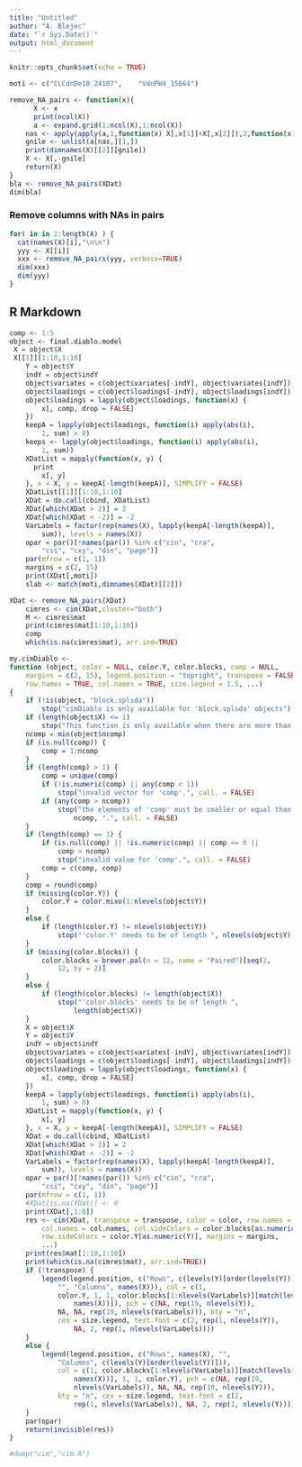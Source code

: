 ```yaml
---
title: "Untitled"
author: "A. Blejec"
date: "`r Sys.Date()`"
output: html_document
---
```


```r
knitr::opts_chunk$set(echo = TRUE)
```

```r
moti <- c("CLCdnDe10_24187",	"VdnPW4_15664")

```

```r
remove_NA_pairs <- function(x){
      X <- x
      print(ncol(X))
      a <- expand.grid(1:ncol(X),1:ncol(X))
    nas <- apply(apply(a,1,function(x) X[,x[1]]+X[,x[2]]),2,function(x) all(is.na(x)))
    gnile <- unlist(a[nas,][1,])
    print(dimnames(X)[[2]][gnile])
    X <- X[,-gnile]
    return(X)
}
bla <- remove_NA_pairs(XDat)
dim(bla)
```

### Remove columns with NAs in pairs

```r
for( in in 2:length(X) ) {  
  cat(names(X)[i],"\n\n")
  yyy <- X[[i]]
  xxx <- remove_NA_pairs(yyy, verbose=TRUE)
  dim(xxx)
  dim(yyy)
}

```






## R Markdown
```r
comp <- 1:5
object <- final.diablo.model
 X = object$X
 X[[1]][1:10,1:10]
    Y = object$Y
    indY = object$indY
    object$variates = c(object$variates[-indY], object$variates[indY])
    object$loadings = c(object$loadings[-indY], object$loadings[indY])
    object$loadings = lapply(object$loadings, function(x) {
        x[, comp, drop = FALSE]
    })
    keepA = lapply(object$loadings, function(i) apply(abs(i), 
        1, sum) > 0)
    keeps <- lapply(object$loadings, function(i) apply(abs(i), 
        1, sum))
    XDatList = mapply(function(x, y) {
      print
        x[, y]
    }, x = X, y = keepA[-length(keepA)], SIMPLIFY = FALSE)
    XDatList[[1]][1:10,1:10]
    XDat = do.call(cbind, XDatList)
    XDat[which(XDat > 2)] = 2
    XDat[which(XDat < -2)] = -2
    VarLabels = factor(rep(names(X), lapply(keepA[-length(keepA)], 
        sum)), levels = names(X))
    opar = par()[!names(par()) %in% c("cin", "cra", 
        "csi", "cxy", "din", "page")]
    par(mfrow = c(1, 1))
    margins = c(2, 15)
    print(XDat[,moti])
    slab <- match(moti,dimnames(XDat)[[2]])

```


```r
XDat <- remove_NA_pairs(XDat)
    cimres <- cim(XDat,cluster="both")
    M <- cimres$mat
    print(cimres$mat[1:10,1:10])
    comp
    which(is.na(cimres$mat), arr.ind=TRUE)

```

```r
my.cimDiablo <- 
function (object, color = NULL, color.Y, color.blocks, comp = NULL, 
    margins = c(2, 15), legend.position = "topright", transpose = FALSE, 
    row.names = TRUE, col.names = TRUE, size.legend = 1.5, ...) 
{
    if (!is(object, "block.splsda")) 
        stop("cimDiablo is only available for 'block.splsda' objects")
    if (length(object$X) <= 1) 
        stop("This function is only available when there are more than 3 blocks")
    ncomp = min(object$ncomp)
    if (is.null(comp)) {
        comp = 1:ncomp
    }
    if (length(comp) > 1) {
        comp = unique(comp)
        if (!is.numeric(comp) || any(comp < 1)) 
            stop("invalid vector for 'comp'.", call. = FALSE)
        if (any(comp > ncomp)) 
            stop("the elements of 'comp' must be smaller or equal than ", 
                ncomp, ".", call. = FALSE)
    }
    if (length(comp) == 1) {
        if (is.null(comp) || !is.numeric(comp) || comp <= 0 || 
            comp > ncomp) 
            stop("invalid value for 'comp'.", call. = FALSE)
        comp = c(comp, comp)
    }
    comp = round(comp)
    if (missing(color.Y)) {
        color.Y = color.mixo(1:nlevels(object$Y))
    }
    else {
        if (length(color.Y) != nlevels(object$Y)) 
            stop("'color.Y' needs to be of length ", nlevels(object$Y))
    }
    if (missing(color.blocks)) {
        color.blocks = brewer.pal(n = 12, name = "Paired")[seq(2, 
            12, by = 2)]
    }
    else {
        if (length(color.blocks) != length(object$X)) 
            stop("'color.blocks' needs to be of length ", 
                length(object$X))
    }
    X = object$X
    Y = object$Y
    indY = object$indY
    object$variates = c(object$variates[-indY], object$variates[indY])
    object$loadings = c(object$loadings[-indY], object$loadings[indY])
    object$loadings = lapply(object$loadings, function(x) {
        x[, comp, drop = FALSE]
    })
    keepA = lapply(object$loadings, function(i) apply(abs(i), 
        1, sum) > 0)
    XDatList = mapply(function(x, y) {
        x[, y]
    }, x = X, y = keepA[-length(keepA)], SIMPLIFY = FALSE)
    XDat = do.call(cbind, XDatList)
    XDat[which(XDat > 2)] = 2
    XDat[which(XDat < -2)] = -2
    VarLabels = factor(rep(names(X), lapply(keepA[-length(keepA)], 
        sum)), levels = names(X))
    opar = par()[!names(par()) %in% c("cin", "cra", 
        "csi", "cxy", "din", "page")]
    par(mfrow = c(1, 1))
    #XDat[is.na(XDat)] <- 0
    print(XDat[,1:8])
    res <- cim(XDat, transpose = transpose, color = color, row.names = row.names, 
        col.names = col.names, col.sideColors = color.blocks[as.numeric(VarLabels)], 
        row.sideColors = color.Y[as.numeric(Y)], margins = margins, 
        ...)
    print(res$mat[1:10,1:10])
    print(which(is.na(cimres$mat), arr.ind=TRUE))
    if (!transpose) {
        legend(legend.position, c("Rows", c(levels(Y)[order(levels(Y))], 
            "", "Columns", names(X))), col = c(1, 
            color.Y, 1, 1, color.blocks[1:nlevels(VarLabels)][match(levels(VarLabels), 
                names(X))]), pch = c(NA, rep(19, nlevels(Y)), 
            NA, NA, rep(19, nlevels(VarLabels))), bty = "n", 
            cex = size.legend, text.font = c(2, rep(1, nlevels(Y)), 
                NA, 2, rep(1, nlevels(VarLabels))))
    }
    else {
        legend(legend.position, c("Rows", names(X), "", 
            "Columns", c(levels(Y)[order(levels(Y))])), 
            col = c(1, color.blocks[1:nlevels(VarLabels)][match(levels(VarLabels), 
                names(X))], 1, 1, color.Y), pch = c(NA, rep(19, 
                nlevels(VarLabels)), NA, NA, rep(19, nlevels(Y))), 
            bty = "n", cex = size.legend, text.font = c(2, 
                rep(1, nlevels(VarLabels)), NA, 2, rep(1, nlevels(Y))))
    }
    par(opar)
    return(invisible(res))
}

```

```r
#dump("cim","cim.R")
```


